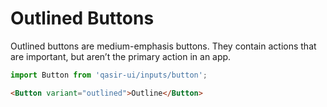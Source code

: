 
# Outlined Buttons

<Subtitle>
  Outlined buttons are medium-emphasis buttons. They contain actions that are important, but aren’t the primary action in an app.
</Subtitle>
<Preview withSource="none">
  <Story id="components-inputs-button-example--outlined" />
</Preview>

```js
import Button from 'qasir-ui/inputs/button';
```

```html
<Button variant="outlined">Outline</Button>
```
